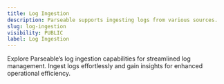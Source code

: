 ```yaml
---
title: Log Ingestion
description: Parseable supports ingesting logs from various sources.
slug: log-ingestion
visibility: PUBLIC
label: Log Ingestion
---
```

Explore Parseable’s log ingestion capabilities for streamlined log management. Ingest logs effortlessly and gain insights for enhanced operational efficiency.
